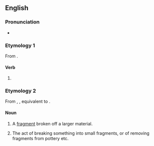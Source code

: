 {{also|Chipping}}
==English==

===Pronunciation===
* {{IPA|en|/ˈtʃɪpɪŋ/}}

===Etymology 1===
From {{af|en|chip|-ing}}.

====Verb====
{{head|en|verb form}}

# {{present participle of|en|chip|nocat=1}}

===Etymology 2===
From {{inh|en|enm|chippyng}}, {{m|enm|chippynge}}, equivalent to {{af|en|chip|-ing}}.

====Noun====
{{en-noun|~}}

# {{lb|en|countable}} A [[fragment]] broken off a larger material.
# {{lb|en|uncountable}} The act of breaking something into small fragments, or of removing fragments from pottery etc.
